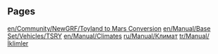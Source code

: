 
== Pages ==
[[en/Community/NewGRF/Toyland to Mars Conversion]]
[[en/Manual/Base Set/Vehicles/TSRY]]
[[en/Manual/Climates]]
[[ru/Manual/Климат]]
[[tr/Manual/İklimler]]
